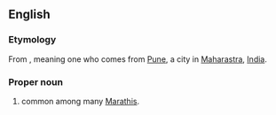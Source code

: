 ==English==
{{wikipedia|Pune}}

===Etymology===
From {{etyl|mr}}, meaning  one who comes from [[Pune]], a city in [[Maharastra]], [[India]].

===Proper noun===
{{en-proper noun}}
 
# {{surname|from=India|dot=}} common among many [[Marathi]]s.